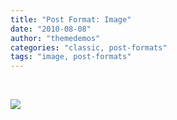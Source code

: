 ```yaml
---
title: "Post Format: Image"
date: "2010-08-08"
author: "themedemos"
categories: "classic, post-formats"
tags: "image, post-formats"
---
```


 

[![](http://localhost/wp3/wp-content/uploads/2008/06/100_5540.jpg?w=604)](http://localhost/wp3/wp-content/uploads/2008/06/100_5540.jpg)
